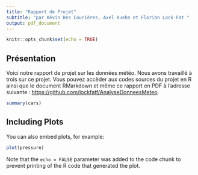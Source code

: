 ```yaml
---
title: "Rapport de Projet"
subtitle: "par Kévin Des Courières, Axel Kuehn et Florian Lock-Fat "
output: pdf_document
---
```


```r
knitr::opts_chunk$set(echo = TRUE)
```

## Présentation

Voici notre rapport de projet sur les données météo. Nous avons travaillé à trois sur ce projet. Vous pouvez accèder aux codes sources du projet en R ainsi que le document RMarkdown et même ce rapport en PDF à l'adresse suivante : <https://github.com/lockfatf/AnalyseDonneesMeteo>.



```r
summary(cars)
```

## Including Plots

You can also embed plots, for example:

```r
plot(pressure)
```

Note that the `echo = FALSE` parameter was added to the code chunk to prevent printing of the R code that generated the plot.
